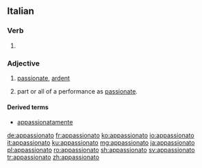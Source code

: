 ==Italian==

===Verb===
{{it-pp|appassionat}}

# {{past participle of|appassionare|lang=it}}

===Adjective===
{{it-adj|appassionat}}

# [[passionate]], [[ardent]]
# {{context|music|lang=it}} part or all of a performance as [[passionate]].

====Derived terms====
* [[appassionatamente]]

[[de:appassionato]]
[[fr:appassionato]]
[[ko:appassionato]]
[[io:appassionato]]
[[it:appassionato]]
[[ku:appassionato]]
[[mg:appassionato]]
[[ja:appassionato]]
[[pl:appassionato]]
[[ro:appassionato]]
[[sh:appassionato]]
[[sv:appassionato]]
[[tr:appassionato]]
[[zh:appassionato]]